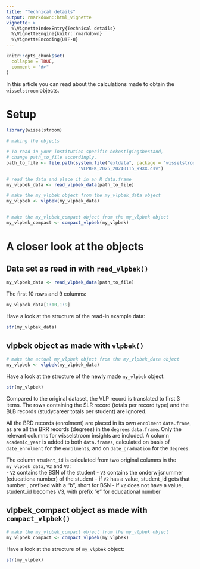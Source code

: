 ```yaml
---
title: "Technical details"
output: rmarkdown::html_vignette
vignette: >
  %\VignetteIndexEntry{Technical details}
  %\VignetteEngine{knitr::rmarkdown}
  %\VignetteEncoding{UTF-8}
---
```


```r
knitr::opts_chunk$set(
  collapse = TRUE,
  comment = "#>"
)
```


In this article you can read about the calculations made to obtain the `wisselstroom` objects.

# Setup

```r
library(wisselstroom)
```

```r
# making the objects

# To read in your institution specific bekostigingsbestand, 
# change path_to_file accordingly.
path_to_file <- file.path(system.file("extdata", package = 'wisselstroom'),
                           "VLPBEK_2025_20240115_99XX.csv")

# read the data and place it in an R data.frame
my_vlpbek_data <- read_vlpbek_data(path_to_file)

# make the my_vlpbek object from the my_vlpbek_data object
my_vlpbek <- vlpbek(my_vlpbek_data)


# make the my_vlpbek_compact object from the my_vlpbek object
my_vlpbek_compact <- compact_vlpbek(my_vlpbek)
```

# A closer look at the objects

## Data set as read in with `read_vlpbek()`

```r
my_vlpbek_data <- read_vlpbek_data(path_to_file)
```

The first 10 rows and 9 columns:  

```r
my_vlpbek_data[1:10,1:9]
```

Have a look at the structure of the read-in example data:  

```r
str(my_vlpbek_data)
```

## vlpbek object as made with `vlpbek()`

```r
# make the actual my_vlpbek object from the my_vlpbek_data object
my_vlpbek <- vlpbek(my_vlpbek_data)
```

Have a look at the structure of the newly made `my_vlpbek` object:   

```r
str(my_vlpbek)
```

Compared to the original dataset, the VLP record is translated to first 3 items. The rows containing the SLR record (totals per record type) and the BLB records (studycareer totals per student) are ignored.  

All the BRD records (enrolment) are placed in its own `enrolment` `data.frame`, as are all the BRR records (degrees) in the `degrees` `data.frame`.  Only the relevant columns for wisselstroom insights are included. A column `academic_year` is added to both `data.frames`, calculated on basis of `date_enrolment` for the `enrolments`, and on `date_graduation` for the `degrees`. 

The column `student_id` is calculated from two original columns in the `my_vlpbek_data`, `V2` and `V3`:   
-  `V2` contains the BSN of the student
-  `V3` contains the onderwijsnummer (educationa number) of the student
-  if `V2` has a value, student_id gets that number , prefixed with a "b", short for BSN
-  if `V2` does not have a value, student_id becomes V3, with prefix "e" for educational number



## vlpbek_compact object as made with `compact_vlpbek()`

```r
# make the my_vlpbek_compact object from the my_vlpbek object
my_vlpbek_compact <- compact_vlpbek(my_vlpbek)
```


Have a look at the structure of `my_vlpbek` object:   

```r
str(my_vlpbek)
```

